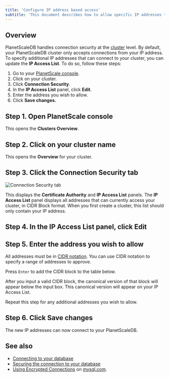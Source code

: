 ```yaml
---
title: 'Configure IP address based access'
subtitle: 'This document describes how to allow specific IP addresses to connect to your PlanetScaleDB cluster.'
---
```


## Overview

PlanetScaleDB handles connection security at the [cluster](/psdb/clusters) level. By default, your PlanetScaleDB cluster only accepts connections from your IP address. To specify additional IP addresses that can connect to your cluster, you can update the **IP Access List**. To do so, follow these steps:

1. Go to your [PlanetScale console](https://console.planetscale.com).
1. Click on your cluster.
1. Click **Connection Security**.
1. In the **IP Access List** panel, click **Edit**.
1. Enter the address you wish to allow.
1. Click **Save changes.**

## Step 1. Open PlanetScale console

This opens the **Clusters Overview**.

## Step 2. Click on your cluster name

This opens the **Overview** for your cluster.

## Step 3. Click the Connection Security tab

![Connection Security tab](/img/v1/connection-security-tab.png)

This displays the **Certificate Authority** and **IP Access List** panels. The **IP Access List** panel displays all addresses that can currently access your cluster, in CIDR Block format. When you first create a cluster, this list should only contain your IP address.

## Step 4. In the IP Access List panel, click Edit

## Step 5. Enter the address you wish to allow

All addresses must be in [CIDR notation](https://en.wikipedia.org/wiki/Classless_Inter-Domain_Routing#CIDR_notation). You can use CIDR notation to specify a range of addresses to approve.

Press `Enter` to add the CIDR block to the table below.

After you input a valid CIDR block, the canonical version of that block will appear below the input box. This canonical version will appear on your IP Access List.

Repeat this step for any additional addresses you wish to allow.

## Step 6. Click Save changes

The new IP addresses can now connect to your PlanetScaleDB.

## See also

- [Connecting to your database](connecting-to-db)
- [Securing the connection to your database](secure-connection)
- [Using Encrypted Connections](https://dev.mysql.com/doc/refman/5.7/en/encrypted-connections.html) on [mysql.com](https://dev.mysql.com).
